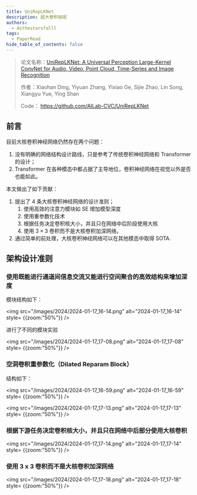 ```yaml
---
title: UniRepLKNet
description: 超大卷积核呢
authors:
  - Asthestarsfalll
tags:
  - PaperRead
hide_table_of_contents: false
---
```


> 论文名称：[UniRepLKNet: A Universal Perception Large-Kernel ConvNet for Audio, Video, Point Cloud, Time-Series and Image Recognition](https://arxiv.org/pdf/2311.15599.pdf)
>
> 作者：Xiaohan Ding, Yiyuan Zhang, Yixiao Ge, Sijie Zhao, Lin Song, Xiangyu Yue, Ying Shan
>
> Code： https://github.com/AILab-CVC/UniRepLKNet

## 前言

目前大核卷积神经网络仍然存在两个问题：
1. 没有明确的网络结构设计路线，只是参考了传统卷积神经网络和 Transformer 的设计；
2. Transformer 在各种模态中都占据了主导地位，卷积神经网络在视觉以外是否也能如此。  

本文做出了如下贡献：
1. 提出了 4 条大核卷积神经网络的设计准则；
	1. 使用高效的注意力模块如 SE 增加模型深度
	2. 使用重参数化技术
	3. 根据任务决定卷积核大小，并且只在网络中后阶段使用大核
	4. 使用 $3\times 3$ 卷积而不是大核卷积加深网络。  
2. 通过简单的前处理，大核卷积神经网络可以在其他模态中取得 SOTA.  





## 架构设计准则

### 使用既能进行通道间信息交流又能进行空间聚合的高效结构来增加深度

模块结构如下：

<img src="/images/2024/2024-01-17_16-14.png" alt="2024-01-17_16-14" style= {{zoom:"50%"}} />

进行了不同的模块实验

<img src="/images/2024/2024-01-17_17-08.png" alt="2024-01-17_17-08" style= {{zoom:"50%"}} />



### 空洞卷积重参数化（Dilated Reparam Block）
结构如下：

<img src="/images/2024/2024-01-17_16-59.png" alt="2024-01-17_16-59" style= {{zoom:"50%"}} />

<img src="/images/2024/2024-01-17_17-13.png" alt="2024-01-17_17-13" style= {{zoom:"50%"}} />

### 根据下游任务决定卷积核大小，并且只在网络中后部分使用大核卷积
<img src="/images/2024/2024-01-17_17-14.png" alt="2024-01-17_17-14" style= {{zoom:"50%"}} />

### 使用 3 x 3 卷积而不是大核卷积加深网络
<img src="/images/2024/2024-01-17_17-18.png" alt="2024-01-17_17-18" style= {{zoom:"50%"}} />